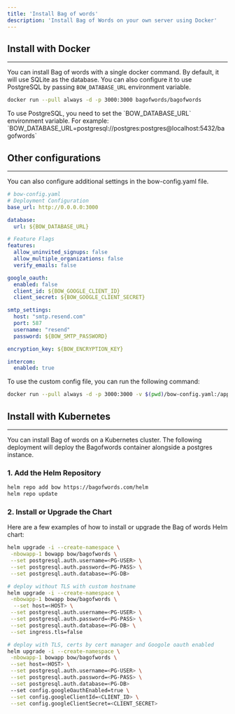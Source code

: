 ```yaml
---
title: 'Install Bag of words'
description: 'Install Bag of Words on your own server using Docker'
---
```


## Install with Docker
---
You can install Bag of words with a single docker command. By default, it will use SQLite as the database. 
You can also configure it to use PostgreSQL by passing `BOW_DATABASE_URL` environment variable.

```bash
docker run --pull always -d -p 3000:3000 bagofwords/bagofwords
```

<Info>
To use PostgreSQL, you need to set the `BOW_DATABASE_URL` environment variable.
For example: `BOW_DATABASE_URL=postgresql://postgres:postgres@localhost:5432/bagofwords`
</Info>

## Other configurations
---
You can also configure additional settings in the bow-config.yaml file.

```yaml
# bow-config.yaml
# Deployment Configuration
base_url: http://0.0.0.0:3000 

database:
  url: ${BOW_DATABASE_URL}

# Feature Flags
features:
  allow_uninvited_signups: false
  allow_multiple_organizations: false 
  verify_emails: false

google_oauth:
  enabled: false
  client_id: ${BOW_GOOGLE_CLIENT_ID}
  client_secret: ${BOW_GOOGLE_CLIENT_SECRET}

smtp_settings:
  host: "smtp.resend.com"
  port: 587
  username: "resend"
  password: ${BOW_SMTP_PASSWORD}

encryption_key: ${BOW_ENCRYPTION_KEY}

intercom:
  enabled: true

```
To use the custom config file, you can run the following command:

```bash
docker run --pull always -d -p 3000:3000 -v $(pwd)/bow-config.yaml:/app/bow-config.yaml bagofwords/bagofwords
```




## Install with Kubernetes
---
You can install Bag of words on a Kubernetes cluster. The following deployment will deploy the Bagofwords container alongside a postgres instance.

### 1. Add the Helm Repository

```bash
helm repo add bow https://bagofwords.com/helm
helm repo update
```

### 2. Install or Upgrade the Chart

Here are a few examples of how to install or upgrade the Bag of words Helm chart:


```bash
helm upgrade -i --create-namespace \
 -nbowapp-1 bowapp bow/bagofwords \
 --set postgresql.auth.username=<PG-USER> \
 --set postgresql.auth.password=<PG-PASS> \
 --set postgresql.auth.database=<PG-DB>
```

```bash
# deploy without TLS with custom hostname
helm upgrade -i --create-namespace \
 -nbowapp-1 bowapp bow/bagofwords \
  --set host=<HOST> \
 --set postgresql.auth.username=<PG-USER> \
 --set postgresql.auth.password=<PG-PASS> \
 --set postgresql.auth.database=<PG-DB> \
 --set ingress.tls=false
``` 


```bash
# deploy with TLS, certs by cert manager and Googole oauth enabled 
helm upgrade -i --create-namespace \
 -nbowapp-1 bowapp bow/bagofwords \
 --set host=<HOST> \
 --set postgresql.auth.username=<PG-USER> \
 --set postgresql.auth.password=<PG-PASS> \
 --set postgresql.auth.database=<PG-DB>
 --set config.googleOauthEnabled=true \
 --set config.googleClientId=<CLIENT_ID> \
 --set config.googleClientSecret=<CLIENT_SECRET>
``` 